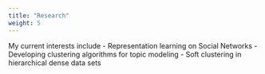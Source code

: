 ```yaml
---
title: "Research"
weight: 5
---
```


My current interests include
- Representation learning on Social Networks
- Developing clustering algorithms for topic modeling
- Soft clustering in hierarchical dense data sets